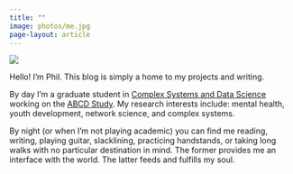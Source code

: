 ```yaml
---
title: ""
image: photos/me.jpg
page-layout: article
---
```


![](photos/me.jpg)

Hello! I'm Phil. This blog is simply a home to my projects and writing.

By day I'm a graduate student in [Complex Systems and Data Science](https://vermontcomplexsystems.org) working on the [ABCD Study](https://abcdstudy.org). My research interests include: mental health, youth development, network science, and complex systems.

By night (or when I'm not playing academic) you can find me reading, writing, playing guitar, slacklining, practicing handstands, or taking long walks with no particular destination in mind. The former provides me an interface with the world. The latter feeds and fulfills my soul.